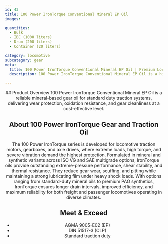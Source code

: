```yaml
---
id: 43
title: 100 Power IronTorque Conventional Mineral EP Oil
images:

quantities:
  - Bulk
  - IBC (1000 liters)
  - Drum (208 liters)
  - Container (20 liters)

category: locomotive
subcategory: gear
meta:
  title: 100 Power IronTorque Conventional Mineral EP Oil | Premium Locomotive Gear & Traction Oil
  description: 100 Power IronTorque Conventional Mineral EP Oil is a high-performance mineral-based lubricant for locomotive traction systems, gearboxes, and axle drives. It delivers exceptional wear protection, oxidation resistance, and thermal stability under extreme loads, vibration, and high torque. Meets AGMA 9005-E02, DIN 51517-3, and standard traction duty requirements. Available in ISO VG and SAE multigrade options for reliable freight and passenger operations.

---
```


<Header>
  ## Product Overview
100 Power IronTorque Conventional Mineral EP Oil is a reliable
mineral-based gear oil for standard duty traction systems,
delivering wear protection, oxidation resistance, and gear
cleanliness at a cost-effective level.

## About 100 Power IronTorque Gear and Traction Oil
The 100 Power IronTorque series is developed for locomotive traction motors, gearboxes, and axle drives, where extreme loads, high torque, and severe vibration demand the highest protection. Formulated in mineral and synthetic variants across ISO VG and SAE multigrade options, IronTorque oils provide outstanding extreme-pressure performance, shear stability, and thermal resistance. They reduce gear wear, scuffing, and pitting while maintaining a strong lubricating film under heavy shock loads. With options ranging from standard-duty mineral oils to premium PAO synthetics, IronTorque ensures longer drain intervals, improved efficiency, and maximum reliability for both freight and passenger locomotives operating in diverse climates.

  ## Meet & Exceed
 - AGMA 9005-E02 (EP)
 - DIN 51517-3 (CLP)
 - Standard traction duty

</Header>
